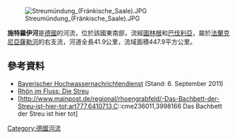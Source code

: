 {{Expand language|1=de|time=2020-11-14T12:52:37+00:00}}
{{Coord|50|20|37.7|N|10|15|22.6|E|display=title}}
[[Image:Streumündung_(Fränkische_Saale).JPG|right]]

'''施特羅伊河'''是[[德國|德國]]的河流，位於該國東南部，流經[[圖林根|圖林根]]和[[巴伐利亞|巴伐利亞]]，屬於[[法蘭克尼亞薩勒河|法蘭克尼亞薩勒河]]的右支流，河道全長41.9公里，流域面積447.9平方公里。

==參考資料==
* [http://www.hnd.bayern.de/ Bayerischer Hochwassernachrichtendienst] {{Wayback|url=http://www.hnd.bayern.de/ |date=20110511132544 }} (Stand: 6. September 2011)
*[http://www.rhoen-im-fluss.de/de/naturraum/Streu.php Rhön im Fluss: Die Streu] {{Wayback|url=http://www.rhoen-im-fluss.de/de/naturraum/Streu.php |date=20100122022056 }}
*[http://www.mainpost.de/regional/rhoengrabfeld/-Das-Bachbett-der-Streu-ist-hier-tot;art777,6410713,C::cme236011,3998166    Das Bachbett der Streu ist hier tot] {{Wayback|url=http://www.mainpost.de/regional/rhoengrabfeld/-Das-Bachbett-der-Streu-ist-hier-tot;art777,6410713,C::cme236011,3998166 |date=20120418165352 }}

{{Germany-geo-stub}}
[[Category:德國河流|Category:德國河流]]